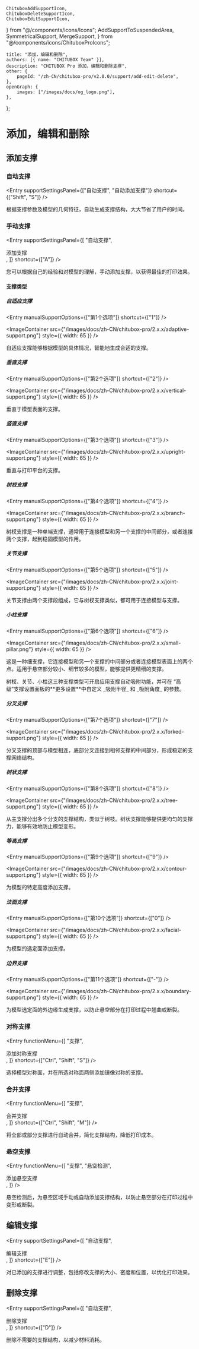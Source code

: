 	ChituboxAddSupportIcon,
	ChituboxDeleteSupportIcon,
	ChituboxEditSupportIcon,
} from "@/components/icons/Icons";
	AddSupportToSuspendedArea,
	SymmetricalSupport,
	MergeSupport,
} from "@/components/icons/ChituboxProIcons";

	title: "添加，编辑和删除",
	authors: [{ name: "CHITUBOX Team" }],
	description: "CHITUBOX Pro 添加，编辑和删除支撑",
	other: {
		pageId: "/zh-CN/chitubox-pro/v2.0.0/support/add-edit-delete",
	},
	openGraph: {
		images: ["/images/docs/og_logo.png"],
	},
};

# 添加，编辑和删除

## 添加支撑

### 自动支撑

<Entry
	supportSettingsPanel={["自动支撑", "自动添加支撑"]}
	shortcut={["Shift", "S"]}
/>

根据支撑参数及模型的几何特征，自动生成支撑结构，大大节省了用户的时间。

### 手动支撑

<Entry
	supportSettingsPanel={[
		"自动支撑",
		<div className="flex items-center gap-1">
			<ChituboxAddSupportIcon />
			添加支撑
		</div>,
	]}
	shortcut={["A"]}
/>

您可以根据自己的经验和对模型的理解，手动添加支撑，以获得最佳的打印效果。

#### 支撑类型

##### 自适应支撑

<Entry manualSupportOptions={["第1个选项"]} shortcut={["1"]} />

<ImageContainer
	src={"/images/docs/zh-CN/chitubox-pro/2.x.x/adaptive-support.png"}
	style={{ width: 65 }}
/>

自适应支撑能够根据模型的具体情况，智能地生成合适的支撑。

##### 垂直支撑

<Entry manualSupportOptions={["第2个选项"]} shortcut={["2"]} />

<ImageContainer
	src={"/images/docs/zh-CN/chitubox-pro/2.x.x/vertical-support.png"}
	style={{ width: 65 }}
/>

垂直于模型表面的支撑。

##### 竖直支撑

<Entry manualSupportOptions={["第3个选项"]} shortcut={["3"]} />

<ImageContainer
	src={"/images/docs/zh-CN/chitubox-pro/2.x.x/upright-support.png"}
	style={{ width: 65 }}
/>

垂直与打印平台的支撑。

##### 树杈支撑

<Entry manualSupportOptions={["第4个选项"]} shortcut={["4"]} />

<ImageContainer
	src={"/images/docs/zh-CN/chitubox-pro/2.x.x/branch-support.png"}
	style={{ width: 65 }}
/>

树杈支撑是一种单端支撑，通常用于连接模型和另一个支撑的中间部分，或者连接两个支撑，起到稳固模型的作用。

##### 关节支撑

<Entry manualSupportOptions={["第5个选项"]} shortcut={["5"]} />

<ImageContainer
	src={"/images/docs/zh-CN/chitubox-pro/2.x.x/joint-support.png"}
	style={{ width: 65 }}
/>

关节支撑由两个支撑段组成，它与树杈支撑类似，都可用于连接模型与支撑。

##### 小柱支撑

<Entry manualSupportOptions={["第6个选项"]} shortcut={["6"]} />

<ImageContainer
	src={"/images/docs/zh-CN/chitubox-pro/2.x.x/small-pillar.png"}
	style={{ width: 65 }}
/>

这是一种细支撑，它连接模型和另一个支撑的中间部分或者连接模型表面上的两个点。适用于悬空部分较小、细节较多的模型，能够提供更精细的支撑。

<Admonition type="tip" title="提示">
	树杈、关节、小柱这三种支撑类型可开启应用支撑自动吸附功能，并可在
	“高级”支撑设置面板的**更多设置**中自定义 _吸附半径_ 和 _吸附角度_ 的参数。
</Admonition>

##### 分叉支撑

<Entry manualSupportOptions={["第7个选项"]} shortcut={["7"]} />

<ImageContainer
	src={"/images/docs/zh-CN/chitubox-pro/2.x.x/forked-support.png"}
	style={{ width: 65 }}
/>

分叉支撑的顶部与模型相连，底部分叉连接到相邻支撑的中间部分，形成稳定的支撑网络结构。

##### 树状支撑

<Entry manualSupportOptions={["第8个选项"]} shortcut={["8"]} />

<ImageContainer
	src={"/images/docs/zh-CN/chitubox-pro/2.x.x/tree-support.png"}
	style={{ width: 65 }}
/>

从主支撑分出多个分支的支撑结构，类似于树枝。树状支撑能够提供更均匀的支撑力，能够有效地防止模型变形。

##### 等高支撑

<Entry manualSupportOptions={["第9个选项"]} shortcut={["9"]} />

<ImageContainer
	src={"/images/docs/zh-CN/chitubox-pro/2.x.x/contour-support.png"}
	style={{ width: 65 }}
/>

为模型的特定高度添加支撑。

##### 法面支撑

<Entry manualSupportOptions={["第10个选项"]} shortcut={["0"]} />

<ImageContainer
	src={"/images/docs/zh-CN/chitubox-pro/2.x.x/facial-support.png"}
	style={{ width: 65 }}
/>

为模型的选定面添加支撑。

##### 边界支撑

<Entry manualSupportOptions={["第11个选项"]} shortcut={["-"]} />

<ImageContainer
	src={"/images/docs/zh-CN/chitubox-pro/2.x.x/boundary-support.png"}
	style={{ width: 65 }}
/>

为模型选定面的外边缘生成支撑，以防止悬空部分在打印过程中翘曲或断裂。

### 对称支撑

<Entry
	functionMenu={[
		"支撑",
		<div className="flex items-center gap-1">
			<SymmetricalSupport />
			添加对称支撑
		</div>,
	]}
	shortcut={["Ctrl", "Shift", "S"]}
/>

选择模型对称面，并在所选对称面两侧添加镜像对称的支撑。

### 合并支撑

<Entry
	functionMenu={[
		"支撑",
		<div className="flex items-center gap-1">
			<MergeSupport />
			合并支撑
		</div>,
	]}
	shortcut={["Ctrl", "Shift", "M"]}
/>

将全部或部分支撑进行自动合并，简化支撑结构，降低打印成本。

### 悬空支撑

<Entry
	functionMenu={[
		"支撑",
		"悬空检测",
		<div className="flex items-center gap-1">
			<AddSupportToSuspendedArea />
			添加悬空支撑
		</div>,
	]}
/>

<Link href="/zh-CN/chitubox-pro/latest/risk-detection#悬空检测">悬空检测</Link>后，为悬空区域手动或自动添加支撑结构，以防止悬空部分在打印过程中变形或断裂。

## 编辑支撑

<Entry
	supportSettingsPanel={[
		"自动支撑",
		<div className="flex items-center gap-1">
			<ChituboxEditSupportIcon />
			编辑支撑
		</div>,
	]}
	shortcut={["E"]}
/>

对已添加的支撑进行调整，包括修改支撑的大小、密度和位置，以优化打印效果。

## 删除支撑

<Entry
	supportSettingsPanel={[
		"自动支撑",
		<div className="flex items-center gap-1">
			<ChituboxDeleteSupportIcon />
			删除支撑
		</div>,
	]}
	shortcut={["D"]}
/>

删除不需要的支撑结构，以减少材料消耗。
